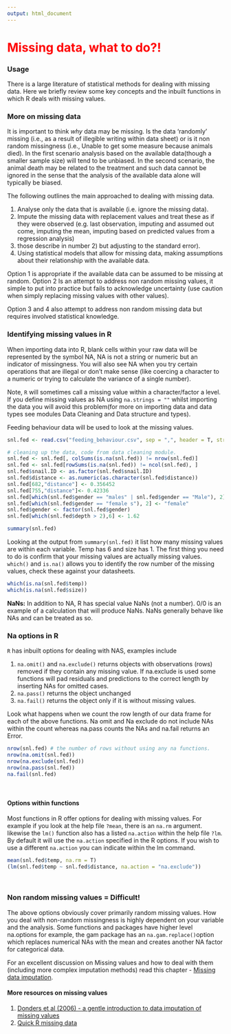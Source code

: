 ---
output: html_document
---
<span style="color:red"> Missing data, what to do?!
========================================================
### Usage 
There is a large literature of statistical methods for dealing with missing data. Here we briefly review some key concepts and the inbuilt functions in which R deals with missing values. 
<br/>

### More on missing data 
It is important to think *why* data may be missing. Is the data 'randomly' missing (i.e., as a result of illegible writing within data sheet) or is it non random missingness (i.e., Unable to get some measure because animals died). In the first scenario analysis based on the available data(though a smaller sample size) will tend to be unbiased. In the second scenario, the animal death may be related to the treatment and such data cannot be ignored in the sense that the analysis of the available data alone will typically be biased. 

The following outlines the main approached to dealing with missing data.

1. Analyse only the data that is available (i.e. ignore the missing data).
2. Impute the missing data with replacement values and treat these as if they were observed (e.g. last observation, imputing and assumed out come, imputing the mean, imputing based on predicted values from a regression analysis) 
3. those describe in number 2) but adjusting to the standard error).
4. Using statistical models that allow for missing data, making assumptions about their relationship with the available data. 

Option 1 is appropriate if the available data can be assumed to be missing at random. Option 2 Is an attempt to address non random missing values, it simple to put into practice but fails to acknowledge uncertainty (use caution when simply replacing missing values with other values). 

Option 3 and 4 also attempt to address non random missing data but requires involved statistical knowledge. 
<br/>

### Identifying missing values in R 
When importing data into R, blank cells within your raw data will be represented by the symbol NA, NA is not a string or numeric but an indicator of missingness. You will also see NA when you try certain operations that are illegal or don't make sense (like coercing a character to a numeric or trying to calculate the variance of a single number).

Note, `R` will sometimes call a missing value within a character/factor a level. If you define missing values as NA using `na.strings = ""` whilst importing the data you will avoid this problem(for more on importing data and data types see modules Data Cleaning and Data structure and types).

Feeding behaviour data will be used to look at the missing values. 

```{r, collapse= T}
snl.fed <- read.csv("feeding_behaviour.csv", sep = ",", header = T, strip.white = T, na.strings = "")

```

```{r, echo = F, eval = T, warning = F} 
# cleaning up the data, code from data cleaning module. 
snl.fed <- snl.fed[, colSums(is.na(snl.fed)) != nrow(snl.fed)]
snl.fed <- snl.fed[rowSums(is.na(snl.fed)) != ncol(snl.fed), ]
snl.fed$snail.ID <- as.factor(snl.fed$snail.ID)
snl.fed$distance <- as.numeric(as.character(snl.fed$distance)) 
snl.fed[682,"distance"] <- 0.356452
snl.fed[755,"distance"]<- 0.42336
snl.fed[which(snl.fed$gender == "males" | snl.fed$gender == "Male"), 2] <- "male"
snl.fed[which(snl.fed$gender == "female s"), 2] <- "female"
snl.fed$gender <- factor(snl.fed$gender)
snl.fed[which(snl.fed$depth > 2),6] <- 1.62
```

```{r, collapse= T}
summary(snl.fed)
```
Looking at the output from `summary(snl.fed)` it list how many missing values are within each variable. Temp has 6 and size has 1. The first thing you need to do is confirm that your missing values are actually missing values. `which()` and `is.na()` allows you to identify the row number of the missing values, check these against your datasheets.  

```{r, collapse= T}
which(is.na(snl.fed$temp))
which(is.na(snl.fed$size))
```
**NaNs:** In addition to NA, R has special value NaNs (not a number). 0/0 is an example of a calculation that will produce NaNs. NaNs generally behave like NAs and can be treated as so. 
<br/>

### Na options in R
`R` has inbuilt options for dealing with NAS, examples include 

1. `na.omit()` and `na.exclude()` returns objects with observations (rows) removed if they contain any missing value. If na.exclude is used some functions will pad residuals and predictions to the correct length by inserting NAs for omitted cases.
2. `na.pass()` returns the object unchanged
3. `na.fail()` returns the object only if it is without missing values. 
<br/>
 
Look what happens when we count the row length of our data frame for each of the above functions. Na omit and Na exclude do not include NAs within the count whereas na.pass counts the NAs and na.fail returns an Error.

```{r, error = TRUE, collapse= T}
nrow(snl.fed) # the number of rows without using any na functions. 
nrow(na.omit(snl.fed))
nrow(na.exclude(snl.fed))
nrow(na.pass(snl.fed))
na.fail(snl.fed)
```
<br/>

#### Options within functions
Most functions in R offer options for dealing with missing values.  For example if you look at the help file `?mean`, there is an `na.rm` argument. likewise the `lm()` function also has a listed `na.action` within the help file `?lm`. By default it will use the `na.action` specified in the R options. If you wish to use a different `na.action` you can indicate within the lm command. 

```{r, collapse= T, eval= F}
mean(snl.fed$temp, na.rm = T)
(lm(snl.fed$temp ~ snl.fed$distance, na.action = "na.exclude"))
```
<br/>

### Non random missing values = Difficult! 
The above options obviously cover primarily random missing values. How you deal with non-random missingness is highly dependent on your variable and the analysis.  Some functions and packages have higher level na.options for example, the gam package has an `na.gam.replace()`option which replaces numerical NAs with the mean and creates another NA factor for categorical data.  

For an excellent discussion on Missing values and how to deal with them (including more complex imputation methods) read this chapter - [Missing data imputation](http://www.stat.columbia.edu/~gelman/arm/missing.pdf).
<br/>

#### More resources on missing values 
1. [Donders et al (2006) - a gentle introduction to data imputation of missing values](http://www.researchgate.net/profile/Geert_Van_der_Heijden/publication/6814409_Review_a_gentle_introduction_to_imputation_of_missing_values/links/0fcfd50c0538211f5b000000.pdf)
2. [Quick R missing data ](http://www.statmethods.net/input/missingdata.html)





